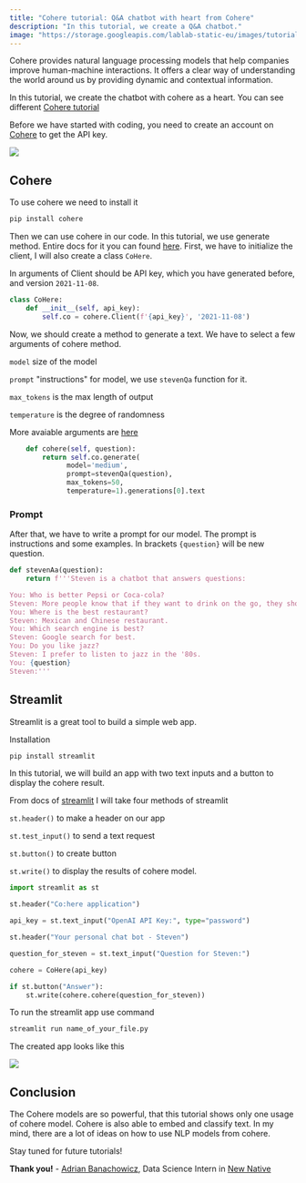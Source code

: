 ```yaml
---
title: "Cohere tutorial: Q&A chatbot with heart from Cohere"
description: "In this tutorial, we create a Q&A chatbot."
image: "https://storage.googleapis.com/lablab-static-eu/images/tutorials/Chatbot-cohere-title.jpg"
---
```


Cohere provides natural language processing models that help companies improve human-machine interactions. It offers a clear way of understanding the world around us by providing dynamic and contextual information.

In this tutorial, we create the chatbot with cohere as a heart. You can see different [Cohere tutorial](https://lablab.ai/t/cohere-in-depth-sentiment-analysis-of-reviews)

Before we have started with coding, you need to create an account on [Cohere](https://cohere.ai/) to get the API key.

<Img src="https://storage.googleapis.com/lablab-static-eu/images/tutorials/Chatbot-cohere-api.JPG" />

## Cohere

To use cohere we need to install it
```Python
pip install cohere
```

Then we can use cohere in our code. In this tutorial, we use generate method. Entire docs for it you can found [here](https://docs.cohere.ai/).
First, we have to initialize the client, I will also create a class `CoHere`.

In arguments of Client should be API key, which you have generated before, and version `2021-11-08`.

```Python
class CoHere:
    def __init__(self, api_key):
        self.co = cohere.Client(f'{api_key}', '2021-11-08')
```

Now, we should create a method to generate a text. We have to select a few arguments of cohere method. 

`model` size of the model

`prompt` "instructions" for model, we use `stevenQa` function for it. 

`max_tokens` is the max length of output

`temperature` is the degree of randomness

More avaiable arguments are [here](https://docs.cohere.ai/generate-reference)

```Python
    def cohere(self, question):
        return self.co.generate(
              model='medium',
              prompt=stevenQa(question),
              max_tokens=50,
              temperature=1).generations[0].text
```

### Prompt

After that, we have to write a prompt for our model. The prompt is instructions and some examples. In brackets `{question}` will be new question. 

```Python
def stevenAa(question):
    return f'''Steven is a chatbot that answers questions:

You: Who is better Pepsi or Coca-cola?
Steven: More people know that if they want to drink on the go, they should bring their own Coke
You: Where is the best restaurant?
Steven: Mexican and Chinese restaurant.
You: Which search engine is best?
Steven: Google search for best.
You: Do you like jazz?
Steven: I prefer to listen to jazz in the '80s.
You: {question}
Steven:'''
```

## Streamlit

Streamlit is a great tool to build a simple web app.

Installation
```Python
pip install streamlit
```

In this tutorial, we will build an app with two text inputs and a button to display the cohere result.

From docs of [streamlit](https://docs.streamlit.io/) I will take four methods of streamlit

`st.header()` to make a header on our app

`st.test_input()` to send a text request

`st.button()` to create button

`st.write()` to display the results of cohere model.


```Python
import streamlit as st

st.header("Co:here application")

api_key = st.text_input("OpenAI API Key:", type="password")

st.header("Your personal chat bot - Steven")

question_for_steven = st.text_input("Question for Steven:")

cohere = CoHere(api_key)

if st.button("Answer"):
    st.write(cohere.cohere(question_for_steven))
```

To run the streamlit app use command
```Python
streamlit run name_of_your_file.py
```

The created app looks like this

<Img src="https://storage.googleapis.com/lablab-static-eu/images/tutorials/Chatbot-cohere-stramlit.JPG" />


## Conclusion

The Cohere models are so powerful, that this tutorial shows only one usage of cohere model. Cohere is also able to embed and classify text. In my mind, there are a lot of ideas on how to use NLP models from cohere. 

Stay tuned for future tutorials!

**Thank you!** - [Adrian Banachowicz](https://www.linkedin.com/in/adrian-banachowicz/), Data Science Intern in [New Native](https://newnative.ai/)



